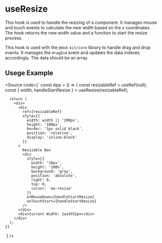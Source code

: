 
<Meta title="Hooks/useResize" />

# useResize

This hook is used to handle the resizing of a component. It manages mouse and touch events to calculate the new width based on the x coordinates. The hook returns the new width value and a function to start the resize process.


This hook is used with the `@dnd-kit/core` library to handle drag and drop events. It manages the `dragEnd` event and updates the data indexes accordingly. The data should be an array.
## Usege Example
<Source
  code={`
const App = () => {
      const resizableRef = useRef(null);
      const { width, handleStartResize } = useResize(resizableRef);

      return (
        <div>
          <div
            ref={resizableRef}
            style={{
              width: width || '200px',
              height: '100px',
              border: '1px solid black',
              position: 'relative',
              display: 'inline-block'
            }}
          >
            Resizable Box
            <div
              style={{
                width: '10px',
                height: '100%',
                background: 'gray',
                position: 'absolute',
                right: 0,
                top: 0,
                cursor: 'ew-resize'
              }}
              onMouseDown={handleStartResize}
              onTouchStart={handleStartResize}
            />
          </div>
          <div>Current Width: {width}px</div>
        </div>
      );
    }}
  `}
/>

